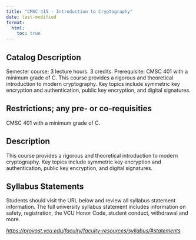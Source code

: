 ```yaml
---
title: "CMSC 415 - Introduction to Cryptography"
date: last-modified
format:
  html:
    toc: true
---
```


## Catalog Description

Semester course; 3 lecture hours. 3 credits. Prerequisite: CMSC 401 with a minimum grade of C. This course provides a rigorous and theoretical introduction to modern cryptography. Key topics include symmetric key encryption and authentication, public key encryption, and digital signatures.


## Restrictions; any pre- or co-requisities
 
CMSC 401 with a minimum grade of C.

## Description

This course provides a rigorous and theoretical introduction to modern cryptography. Key topics include symmetric key encryption and authentication, public key encryption, and digital signatures.

## Syllabus Statements

Students should visit the URL below and review all syllabus statement information. The full university syllabus statement includes information on safety, registration, the VCU Honor Code, student conduct, withdrawal and more.

*<https://provost.vcu.edu/faculty/faculty-resources/syllabus/#statements>*


